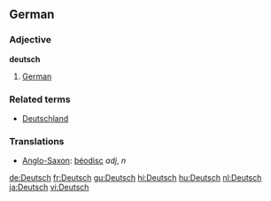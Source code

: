 ==German==
===Adjective===
'''deutsch'''
#[[German]]

===Related terms===
*[[Deutschland]]

===Translations===
*[[Anglo-Saxon]]: [[þéodisc]] ''adj'', ''n''

[[de:Deutsch]]
[[fr:Deutsch]]
[[gu:Deutsch]]
[[hi:Deutsch]]
[[hu:Deutsch]]
[[nl:Deutsch]]
[[ja:Deutsch]]
[[vi:Deutsch]]
